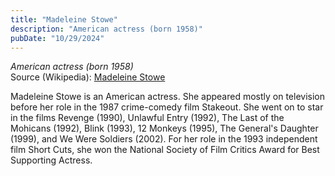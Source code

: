 ```yaml
---
title: "Madeleine Stowe"
description: "American actress (born 1958)"
pubDate: "10/29/2024"
---
```


*American actress (born 1958)*  
Source (Wikipedia): [Madeleine Stowe][1]

Madeleine Stowe is an American actress. She appeared mostly on television before her role in the 1987 crime-comedy film Stakeout. She went on to star in the films Revenge (1990), Unlawful Entry (1992), The Last of the Mohicans (1992), Blink (1993), 12 Monkeys (1995), The General's Daughter (1999), and We Were Soldiers (2002). For her role in the 1993 independent film Short Cuts, she won the National Society of Film Critics Award for Best Supporting Actress.

[1]: https://en.wikipedia.org/wiki/Madeleine_Stowe
